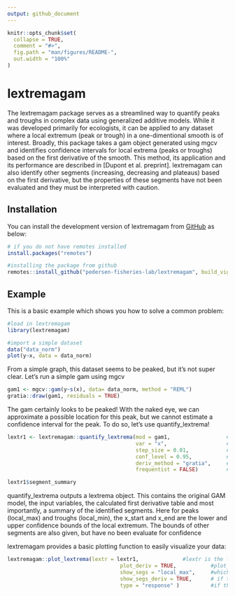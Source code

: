 ```yaml
---
output: github_document
---
```


<!-- README.md is generated from README.Rmd. Please edit that file -->

```r
knitr::opts_chunk$set(
  collapse = TRUE,
  comment = "#>",
  fig.path = "man/figures/README-",
  out.width = "100%"
)
```

# lextremagam

<!-- badges: start -->
<!-- badges: end -->

The lextremagam package serves as a streamlined way to quantify peaks and troughs in complex data using generalized additive models. While it was developed primarily for ecologists, it can be applied to any dataset where a local extremum (peak or trough) in a one-dimentional smooth is of interest. Broadly, this package takes a gam object generated using mgcv and identifies confidence intervals for local extrema (peaks or troughs) based on the first derivative of the smooth. This method, its application and its performance are described in [Dupont et al. preprint]. lextremagam can also identify other segments (increasing, decreasing and plateaus) based on the first derivative, but the properties of these segments have not been evaluated and they must be interpreted with caution.

## Installation

You can install the development version of lextremagam from [GitHub](https://github.com/) as below:


``` r
# if you do not have remotes installed
install.packages("remotes")
```

``` r
#installing the package from github
remotes::install_github("pedersen-fisheries-lab/lextremagam", build_vignettes = TRUE)
```

## Example

This is a basic example which shows you how to solve a common problem:

```r
#load in lextremagam
library(lextremagam)

#import a simple dataset
data("data_norm")
plot(y~x, data = data_norm)
```
From a simple graph, this dataset seems to be peaked, but it's not super clear. Let's run a simple gam using mgcv 
```r
gam1 <- mgcv::gam(y~s(x), data= data_norm, method = "REML")
gratia::draw(gam1, residuals = TRUE)
```
The gam certainly looks to be peaked! With the naked eye, we can approximate a possible location for this peak, but we cannot estimate a confidence interval for the peak. To do so, let's use quantify_lextrema!
```r
lextr1 <- lextremagam::quantify_lextrema(mod = gam1,                  #mod is the gam model object to be evaluate
                                         var = "x",                   #var is the variable 
                                         step_size = 0.01,            #step_size is the Δx at which the derivative will be evaluated using finite differences
                                         conf_level = 0.95,           #conf_level is the confidence level (1-α) at which to evaluate the peak
                                         deriv_method = "gratia",     #lextremagam can use gratia (default) or marginaleffects (not recommended) for calculating the first derivated
                                         frequentist = FALSE)         #lextremagam can either use the bayesian (default) or frequentist posterior variance-covariance matrix to calculate the first derivative uncertainty

lextr1$segment_summary
```
quantify_lextrema outputs a lextrema object. This contains the original GAM model, the input variables, the calculated first derivative table and most importantly, a summary of the identified segments. Here for peaks (local_max) and troughs (local_min), the x_start and x_end are the lower and upper confidence bounds of the local extremum. The bounds of other segments are also given, but have no been evaluate for confidence

lextremagam provides a basic plotting function to easily visualize your data:
```r
lextremagam::plot_lextrema(lextr = lextr1,              #lextr is the lextremagam object to be visualized
                                    plot_deriv = TRUE,           #plot_lextrema always produces a figure of the original model smooth. plot_deriv = TRUE will produce a second plot of the derivative smooth
                                    show_segs = "local_max",     #which segments to be shown in the smooth plot. You can specify multiple segments in a vector. (ex: show_segs = c("local_max", "local_min"))
                                    show_segs_deriv = TRUE,      # if the segments should be shown in the derivative plot. They will be shown as a ribbon
                                    type = "response" )          #if the original gam smooth should be plotted on the response scale or the link scale

```

